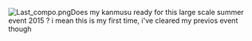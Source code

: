 [[File:Last_compo.png|thumb]]Does my kanmusu ready for this large scale summer event 2015 ? i mean this is my first time, i've cleared my previos event though<ac_metadata title="This is my first large scale operation"> </ac_metadata>
